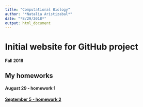```yaml
---
title: "Computational Biology"
author: "*Natalia Aristizabal*"
date: "*8/29/2018*"
output: html_document
---
```


# Initial website for GitHub project
#### Fall 2018

## My homeworks 

#### August 29 - homework 1



#### [September 5 - homework 2](path_diagram_and_pre_graph.html)

